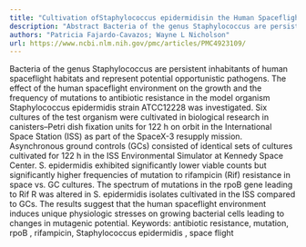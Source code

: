 ```yaml
---
title: "Cultivation ofStaphylococcus epidermidisin the Human Spaceflight Environment Leads to Alterations in the Frequency and Spectrum of Spontaneous Rifampicin-Resistance Mutations in therpoBGene"
description: "Abstract Bacteria of the genus Staphylococcus are persistent inhabitants of human spaceflight habitats and represent potential opportunistic pathogens. The effect of the human spaceflight environment ..."
authors: "Patricia Fajardo-Cavazos; Wayne L Nicholson"
url: https://www.ncbi.nlm.nih.gov/pmc/articles/PMC4923109/
---
```


Bacteria of the genus Staphylococcus are persistent inhabitants of human spaceflight habitats and represent potential opportunistic pathogens. The effect of the human spaceflight environment on the growth and the frequency of mutations to antibiotic resistance in the model organism Staphylococcus epidermidis strain ATCC12228 was investigated. Six cultures of the test organism were cultivated in biological research in canisters–Petri dish fixation units for 122 h on orbit in the International Space Station (ISS) as part of the SpaceX-3 resupply mission. Asynchronous ground controls (GCs) consisted of identical sets of cultures cultivated for 122 h in the ISS Environmental Simulator at Kennedy Space Center. S. epidermidis exhibited significantly lower viable counts but significantly higher frequencies of mutation to rifampicin (Rif) resistance in space vs. GC cultures. The spectrum of mutations in the rpoB gene leading to Rif R was altered in S. epidermidis isolates cultivated in the ISS compared to GCs. The results suggest that the human spaceflight environment induces unique physiologic stresses on growing bacterial cells leading to changes in mutagenic potential. Keywords: antibiotic resistance, mutation, rpoB , rifampicin, Staphylococcus epidermidis , space flight
